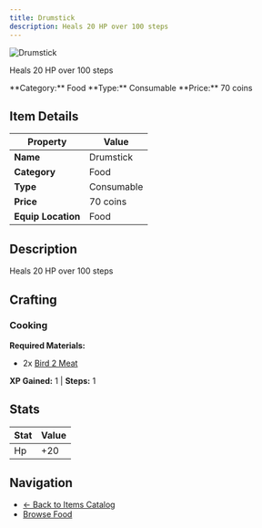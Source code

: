 ```yaml
---
title: Drumstick
description: Heals 20 HP over 100 steps
---
```


<div className="flex items-start gap-6 mb-8">
  <div className="flex-shrink-0">
    <img src="/assets/resources/cooking/drumstick.png" alt="Drumstick" className="w-24 h-24 border rounded-lg" />
  </div>
  <div className="flex-1">
    <div className="space-y-2">
      <p className="text-lg text-muted-foreground">Heals 20 HP over 100 steps</p>
      <div className="flex flex-wrap gap-4 text-sm">
        <span className="px-2 py-1 bg-blue-100 dark:bg-blue-900 rounded-md">
          **Category:** Food
        </span>
        <span className="px-2 py-1 bg-green-100 dark:bg-green-900 rounded-md">
          **Type:** Consumable
        </span>
        <span className="px-2 py-1 bg-yellow-100 dark:bg-yellow-900 rounded-md">
          **Price:** 70 coins
        </span>
      </div>
    </div>
  </div>
</div>

## Item Details

| Property | Value |
|----------|-------|
| **Name** | Drumstick |
| **Category** | Food |
| **Type** | Consumable |
| **Price** | 70 coins |
| **Equip Location** | Food |

## Description

Heals 20 HP over 100 steps


## Crafting

### Cooking

**Required Materials:**
- 2x [Bird 2 Meat](/docs/resources/individual/bird_2_meat)

**XP Gained:** 1 | **Steps:** 1

## Stats

| Stat | Value |
|------|-------|
| Hp | +20 |


## Navigation

- [← Back to Items Catalog](/docs/items)
- [Browse Food](/docs/items#food)
